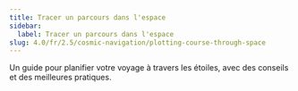 ```yaml
---
title: Tracer un parcours dans l'espace
sidebar:
  label: Tracer un parcours dans l'espace
slug: 4.0/fr/2.5/cosmic-navigation/plotting-course-through-space
---
```


Un guide pour planifier votre voyage à travers les étoiles, avec des conseils et des meilleures pratiques.
